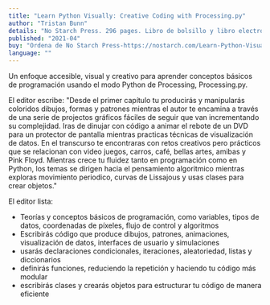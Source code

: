 ```yaml
---
title: "Learn Python Visually: Creative Coding with Processing.py"
author: "Tristan Bunn"
details: "No Starch Press. 296 pages. Libro de bolsillo y libro electrónico."
published: "2021-04"
buy: "Ordena de No Starch Press-https://nostarch.com/Learn-Python-Visually,Ordena de Amazon-https://www.amazon.com/Learn-Python-Visually-Tristan-Bunn/dp/1718500963"
language: ""
---
```


Un enfoque accesible, visual y creativo para aprender conceptos básicos de programación usando el modo Python de Processing, Processing.py.

El editor escribe: "Desde el primer capítulo tu producirás y manipularás coloridos dibujos, formas y patrones mientras el autor te encamina a través de una serie de projectos gráficos fáciles de seguir que van incrementando su complejidad. Iras de dinujar con código a animar el rebote de un DVD para un protector de pantalla mientras practicas técnicas de visualización de datos. En el transcurso te encontraras con retos creativos pero prácticos que se relacionan con video juegos, carros, café, bellas artes, amibas y Pink Floyd. Mientras crece tu fluidez tanto en programación como en Python, los temas se dirigen hacia el pensamiento algoritmico mientras exploras movimiento periodico, curvas de Lissajous y usas clases para crear objetos."

El editor lista:

- Teorías y conceptos básicos de programación, como variables, tipos de datos, coordenadas de píxeles, flujo de control y algoritmos
- Escribirás código que produce dibujos, patrones, animaciones, visualización de datos, interfaces de usuario y simulaciones
- usarás declaraciones condicionales, iteraciones, aleatoriedad, listas y diccionarios
- definirás funciones, reduciendo la repetición y haciendo tu código más modular
- escribirás clases y crearás objetos para estructurar tu código de manera eficiente

